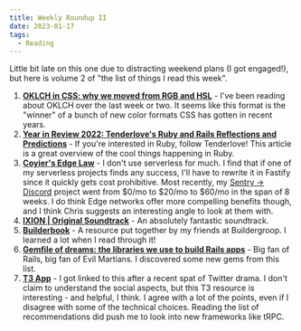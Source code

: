 ```yaml
---
title: Weekly Roundup II
date: 2023-01-17
tags:
  - Reading
---
```


Little bit late on this one due to distracting weekend plans (I got engaged!), but here is volume 2 of "the list of things I read this week".

1. **[OKLCH in CSS: why we moved from RGB and HSL](https://evilmartians.com/chronicles/oklch-in-css-why-quit-rgb-hsl)** - I've been reading about OKLCH over the last week or two. It seems like this format is the "winner" of a bunch of new color formats CSS has gotten in recent years.
2. **[Year in Review 2022: Tenderlove's Ruby and Rails Reflections and Predictions](https://shopify.engineering/ruby-rails-year-in-review-2022)** - If you're interested in Ruby, follow Tenderlove! This article is a great overview of the cool things happening in Ruby.
3. **[Coyier's Edge Law](https://chriscoyier.net/2023/01/15/coyiers-edge-law/)** - I don't use serverless for much. I find that if one of my serverless projects finds any success, I'll have to rewrite it in Fastify since it quickly gets cost prohibitive. Most recently, my [Sentry → Discord](https://sentrydiscord.dev) project went from $0/mo to $20/mo to $60/mo in the span of 8 weeks. I do think Edge networks offer more compelling benefits though, and I think Chris suggests an interesting angle to look at them with.
4. **[IXION | Original Soundtrack](https://www.youtube.com/watch?v=RhTXyUERugQ)** - An absolutely fantastic soundtrack.
5. **[Builderbook](https://book.buildergroop.com/)** - A resource put together by my friends at Buildergroop. I learned a lot when I read through it!
6. **[Gemfile of dreams: the libraries we use to build Rails apps](https://evilmartians.com/chronicles/gemfile-of-dreams-libraries-we-use-to-build-rails-apps)** - Big fan of Rails, big fan of Evil Martians. I discovered some new gems from this list.
7. **[T3 App](https://create.t3.gg)** - I got linked to this after a recent spat of Twitter drama. I don't claim to understand the social aspects, but this T3 resource is interesting - and helpful, I think. I agree with a lot of the points, even if I disagree with some of the technical choices. Reading the list of recommendations did push me to look into new frameworks like tRPC.
